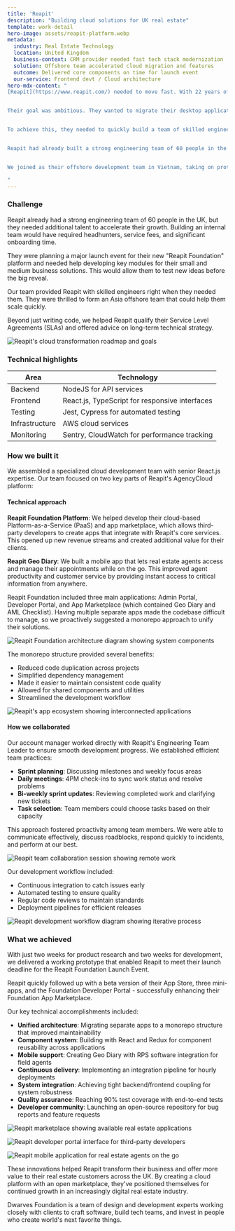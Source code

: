 ```yaml
---
title: 'Reapit'
description: "Building cloud solutions for UK real estate"
template: work-detail
hero-image: assets/reapit-platform.webp
metadata:
  industry: Real Estate Technology
  location: United Kingdom
  business-context: CRM provider needed fast tech stack modernization
  solution: Offshore team accelerated cloud migration and features
  outcome: Delivered core components on time for launch event
  our-service: Frontend devt / Cloud architecture
hero-mdx-content: "
[Reapit](https://www.reapit.com/) needed to move fast. With 22 years of experience as the UK's largest CRM provider for real estate agencies, they were ready for a major transformation. After being acquired by Accel KKR in 2017, they accelerated their plans to modernize their technology.


Their goal was ambitious. They wanted to migrate their desktop applications to the cloud and develop a Platform as a Service (PaaS) that would better serve their small and medium business customers.


To achieve this, they needed to quickly build a team of skilled engineers who could help them deliver core components on time for their upcoming launch event. They turned to us for support, and we were able to provide the expertise they needed to make it happen.


Reapit had already built a strong engineering team of 60 people in the UK, but they needed additional talent to accelerate their growth. Building an internal team would have required headhunters, service fees, and significant onboarding time.


We joined as their offshore development team in Vietnam, taking on prototype development and skunkworks projects. These were innovative work that needed to be delivered quickly with minimal management overhead. Our ability to ship quality code on tight timelines made us the perfect partner for their transformation.

"
---
```


### Challenge 

Reapit already had a strong engineering team of 60 people in the UK, but they needed additional talent to accelerate their growth. Building an internal team would have required headhunters, service fees, and significant onboarding time.

They were planning a major launch event for their new "Reapit Foundation" platform and needed help developing key modules for their small and medium business solutions. This would allow them to test new ideas before the big reveal.

Our team provided Reapit with skilled engineers right when they needed them. They were thrilled to form an Asia offshore team that could help them scale quickly.

Beyond just writing code, we helped Reapit qualify their Service Level Agreements (SLAs) and offered advice on long-term technical strategy.

![Reapit's cloud transformation roadmap and goals](assets/reapit-transformation.webp)

### Technical highlights

| Area           | Technology                                          |
|----------------|-----------------------------------------------------|
| Backend        | NodeJS for API services                             |
| Frontend       | React.js, TypeScript for responsive interfaces      |
| Testing        | Jest, Cypress for automated testing                 |
| Infrastructure | AWS cloud services                                  |
| Monitoring     | Sentry, CloudWatch for performance tracking         |

### How we built it

We assembled a specialized cloud development team with senior React.js expertise. Our team focused on two key parts of Reapit's AgencyCloud platform:

#### Technical approach

**Reapit Foundation Platform**: We helped develop their cloud-based Platform-as-a-Service (PaaS) and app marketplace, which allows third-party developers to create apps that integrate with Reapit's core services. This opened up new revenue streams and created additional value for their clients.

**Reapit Geo Diary**: We built a mobile app that lets real estate agents access and manage their appointments while on the go. This improved agent productivity and customer service by providing instant access to critical information from anywhere.

Reapit Foundation included three main applications: Admin Portal, Developer Portal, and App Marketplace (which contained Geo Diary and AML Checklist). Having multiple separate apps made the codebase difficult to manage, so we proactively suggested a monorepo approach to unify their solutions.

![Reapit Foundation architecture diagram showing system components](assets/reapit-foundation.webp)

The monorepo structure provided several benefits:

- Reduced code duplication across projects
- Simplified dependency management
- Made it easier to maintain consistent code quality
- Allowed for shared components and utilities
- Streamlined the development workflow

![Reapit's app ecosystem showing interconnected applications](assets/reapit-apps.webp)

#### How we collaborated

Our account manager worked directly with Reapit's Engineering Team Leader to ensure smooth development progress. We established efficient team practices:

- **Sprint planning**: Discussing milestones and weekly focus areas
- **Daily meetings**: 4PM check-ins to sync work status and resolve problems
- **Bi-weekly sprint updates**: Reviewing completed work and clarifying new tickets
- **Task selection**: Team members could choose tasks based on their capacity

This approach fostered proactivity among team members. We were able to communicate effectively, discuss roadblocks, respond quickly to incidents, and perform at our best.

![Reapit team collaboration session showing remote work](assets/reapit-collaboration.webp)

Our development workflow included:

- Continuous integration to catch issues early
- Automated testing to ensure quality
- Regular code reviews to maintain standards
- Deployment pipelines for efficient releases

![Reapit development workflow diagram showing iterative process](assets/reapit-workflow.webp)

### What we achieved

With just two weeks for product research and two weeks for development, we delivered a working prototype that enabled Reapit to meet their launch deadline for the Reapit Foundation Launch Event.

Reapit quickly followed up with a beta version of their App Store, three mini-apps, and the Foundation Developer Portal - successfully enhancing their Foundation App Marketplace.

Our key technical accomplishments included:

- **Unified architecture**: Migrating separate apps to a monorepo structure that improved maintainability
- **Component system**: Building with React and Redux for component reusability across applications
- **Mobile support**: Creating Geo Diary with RPS software integration for field agents
- **Continuous delivery**: Implementing an integration pipeline for hourly deployments
- **System integration**: Achieving tight backend/frontend coupling for system robustness
- **Quality assurance**: Reaching 90% test coverage with end-to-end tests
- **Developer community**: Launching an open-source repository for bug reports and feature requests

![Reapit marketplace showing available real estate applications](assets/reapit-marketplace.webp)

![Reapit developer portal interface for third-party developers](assets/reapit-developer-portal.webp)

![Reapit mobile application for real estate agents on the go](assets/reapit-mobile-app.webp)

These innovations helped Reapit transform their business and offer more value to their real estate customers across the UK. By creating a cloud platform with an open marketplace, they've positioned themselves for continued growth in an increasingly digital real estate industry.

Dwarves Foundation is a team of design and development experts working closely with clients to craft software, build tech teams, and invest in people who create world's next favorite things.
